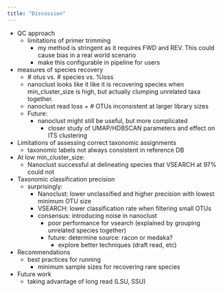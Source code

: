 ```yaml
---
title: "Discussion"
---
```


- QC approach
  - limitations of primer trimming
    - my method is stringent as it requires FWD and REV. This could cause bias in a real world scenario
    - make this configurable in pipeline for users

- measures of species recovery
  - \# otus vs. # species vs. %loss
  - nanoclust looks like it like it is recovering species when min_cluster_size is high, but actually clumping unrelated taxa together.
  - nanoclust read loss + # OTUs inconsistent at larger library sizes
  - Future:
    - nanoclust might still be useful, but more complicated
      - closer study of UMAP/HDBSCAN parameters and effect on ITS clustering

- Limitations of assessing correct taxonomic assignments
  - taxonomic labels not always consistent in reference DB

- At low min_cluster_size:
  - Nanoclust successful at delineating species that VSEARCH at 97% could not

- Taxonomic classification precision
  - surprisingly:
    - Nanoclust: lower unclassified and higher precision with lowest minimum OTU size
    - VSEARCH: lower classification rate when filtering small OTUs
    - consensus: introducing noise in nanoclust
      - poor performance for vsearch (explained by grouping unrelated species together)
      - future: determine source: racon or medaka?
        - explore better techniques (draft read, etc)

- Recommendations
  - best practices for running
    - minimum sample sizes for recovering rare species

- Future work
  - taking advantage of long read (LSU, SSU)